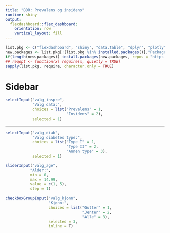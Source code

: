 ```yaml
---
title: "BDR: Prevalens og insidens"
runtime: shiny
output:
  flexdashboard::flex_dashboard:
    orientation: row
    vertical_layout: fill
---
```


```r
list.pkg <- c("flexdashboard", "shiny", "data.table", "dplyr", "plotly", "DT", "leaflet", "lubridate")
new.packages <- list.pkg[!(list.pkg %in% installed.packages()[,"Package"])]
if(length(new.packages)) install.packages(new.packages, repos = "https://cloud.r-project.org/")
## reqopt <- function(x) require(x, quietly = TRUE)
sapply(list.pkg, require, character.only = TRUE)
```


Sidebar {.sidebar}
===================================

```r
selectInput("valg_inspre",
            "Valg data:",
            choices = list("Prevalens" = 1,
                           "Insidens" = 2),
            selected = 1)
```
<hr/>

```r
selectInput("valg_diab",
            "Valg diabetes type:",
            choices = list("Type I" = 1,
                           "Type II" = 2,
                           "Annen type" = 3),
            selected = 1)

sliderInput("valg_age",
           "Alder:",
           min = 0,
           max = 14.99,
           value = c(1, 5),
           step = 1)

checkboxGroupInput("valg_kjonn",
                   "Kjønn:",
                   choices = list("Gutter" = 1,
                                  "Jenter" = 2,
                                  "Alle" = 3),
                   selected = 3,
                   inline = T)

```



